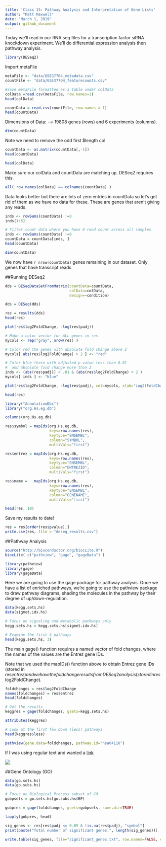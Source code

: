 ```yaml
---
title: 'Class 15: Pathway Analysis and Interpretation of Gene Lists'
author: "Matt Maxwell"
date: "March 1, 2019"
output: github_document
---
```


Today we'll read in our RNA seq files for a transcription factor siRNA knockdown experiment. We'll do differential expression analysis then pathway analysis.

```r
library(DESeq2)
```

Import metaFile
```r
metaFile <- "data/GSE37704_metadata.csv"
countFile <- "data/GSE37704_featurecounts.csv"

#save metaFile formatted as a table under colData
colData =read.csv(metaFile, row.names=1)
head(colData)

```


```r
countData = read.csv(countFile, row.names = 1)
head(countData)
```
Dimensions of Data: --> 19808 genes (rows) and 6 experiments (columns).
```r
dim(countData)

```

Note we need to remove the odd first $length col
```r

countData <- as.matrix(countData[,-1])
head(countData)
```


```r
head(colData)
```

Make sure our colData and countData are matching up. DESeq2 requires this.
```r
all( row.names(colData) == colnames(countData) )
```


Data looks better but there are lots of zero entries in countData so let’s get rid of them as we have no data for these. These are genes that aren't giving any reads.

```r
inds <- rowSums(countData) !=0
inds[1:5]
```



```r
# Filter count data where you have 0 read count across all samples.
inds <- rowSums(countData) !=0
countData = countData[inds, ]
head(countData)
```
```r
dim(countData)
```

We now have `r nrow(countData)` genes remaining in our dataset. Only genes that have transcript reads.



##Running DESeq2

```r
dds = DESeqDataSetFromMatrix(countData=countData,
                             colData=colData,
                             design=~condition)

dds = DESeq(dds)
```



```r
res = results(dds)
head(res)
```

```r
plot(res$log2FoldChange, -log(res$padj))
```


```r
# Make a color vector for ALL genes in res
mycols <- rep("gray", nrow(res) )

# Color red the genes with absolute fold change above 2
mycols[ abs(res$log2FoldChange) > 2 ] <- "red"

# Color blue those with adjusted p-value less than 0.01
#  and absolute fold change more than 2
inds <- (abs(res$padj)) < .01 & (abs(res$log2FoldChange) > 2 )
mycols[ inds ] <- "blue"

plot(res$log2FoldChange, -log(res$padj), col=mycols, xlab="Log2(FoldChange)", ylab="-Log(P-value)" )


```

```r
head(res)
```

```r
library("AnnotationDbi")
library("org.Hs.eg.db")

columns(org.Hs.eg.db)
```

```r
res$symbol = mapIds(org.Hs.eg.db,
                    keys=row.names(res), 
                    keytype="ENSEMBL",
                    column="SYMBOL",
                    multiVals="first")

res$entrez = mapIds(org.Hs.eg.db,
                    keys=row.names(res),
                    keytype="ENSEMBL",
                    column="ENTREZID",
                    multiVals="first")

res$name =   mapIds(org.Hs.eg.db,
                    keys=row.names(res),
                    keytype="ENSEMBL",
                    column="GENENAME",
                    multiVals="first")

head(res, 10)
```

Save my results to date!
```r
res = res[order(res$pvalue),]
write.csv(res, file = "deseq_results.csv")
```


##Pathway Analysis 

```r
source("http://bioconductor.org/biocLite.R")
biocLite( c("pathview", "gage", "gageData") )
```

```r
library(pathview)
library(gage)
library(gageData)
```
Here we are going to use the gage package for pathway analysis. Once we have a list of enriched pathways, we’re going to use the pathview package to draw pathway diagrams, shading the molecules in the pathway by their degree of up/down-regulation.





```r
data(kegg.sets.hs)
data(sigmet.idx.hs)

# Focus on signaling and metabolic pathways only
kegg.sets.hs = kegg.sets.hs[sigmet.idx.hs]

# Examine the first 3 pathways
head(kegg.sets.hs, 3)

```


The main gage() function requires a named vector of fold changes, where the names of the values are the Entrez gene IDs.

Note that we used the mapIDs() function above to obtain Entrez gene IDs (stored in  res$entrez) and we have the fold change results from DESeq2 analysis (stored in  res$log2FoldChange).

```r
foldchanges = res$log2FoldChange
names(foldchanges) = res$entrez
head(foldchanges)
```



```r
# Get the results
keggres = gage(foldchanges, gsets=kegg.sets.hs)

```



```r
attributes(keggres)
```


```r
# Look at the first few down (less) pathways
head(keggres$less)
```



```r
pathview(gene.data=foldchanges, pathway.id="hsa04110")
```

If I was using regular text and wanted a [link]()

![](hsa04110.pathview.png)



##Gene Ontology (GO)
```r
data(go.sets.hs)
data(go.subs.hs)

# Focus on Biological Process subset of GO
gobpsets = go.sets.hs[go.subs.hs$BP]

gobpres = gage(foldchanges, gsets=gobpsets, same.dir=TRUE)

lapply(gobpres, head)
```





```r
sig_genes <- res[res$padj <= 0.05 & !is.na(res$padj), "symbol"]
print(paste("Total number of significant genes:", length(sig_genes)))
```



```r
write.table(sig_genes, file="significant_genes.txt", row.names=FALSE, col.names=FALSE, quote=FALSE)
```







